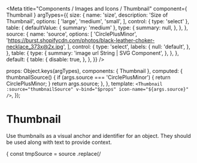 
<Meta
  title="Components / Images and Icons / Thumbnail"
  component={ Thumbnail }
  argTypes={{
    size: {
      name: 'size',
      description: 'Size of Thumbnail',
      options: [
        'large',
        'medium',
        'small',
      ],
      control: { type: 'select' },
      table: {
        defaultValue: {
          summary: 'medium'
        },
        type: {
          summary: null,
        },
      },
    },
    source: {
      name: 'source',
      options: [
        'CirclePlusMinor',
        'https://burst.shopifycdn.com/photos/black-leather-choker-necklace_373x@2x.jpg',
      ],
      control: {
        type: 'select',
        labels: {
          null: 'default',
        },
      },
      table: {
        type: {
          summary: 'image url String | SVG Component',
        },
      },
    },
    default: {
      table: {
        disable: true,
      },
    },
  }}
/>

  props: Object.keys(argTypes),
  components: { Thumbnail },
  computed: {
    thumbnailSource() {
      if (args.source === 'CirclePlusMinor') {
        return CirclePlusMinor;
      }
      return args.source;
    },
  },
  template: `<Thumbnail :source="thumbnailSource" v-bind="$props" icon-name="${args.source}" />`,
});

# Thumbnail

Use thumbnails as a visual anchor and identifier for an object. They should be used along with text to provide context.

<Canvas>
  <Story
    name="Thumbnail"
    height="60px"
    args={{
      alt: 'Thumbnail example',
      size: 'medium',
      source: 'https://burst.shopifycdn.com/photos/black-leather-choker-necklace_373x@2x.jpg'
    }}
    parameters={{
      docs: {
        transformSource: (source) => {
          const tmpSource = source
            .replace(/<template>/, '')
            .replace(/<\/template>/, '')
            .replace(/source="(.*)"\s*/, '')
            .replace(/:source='(.*)'\s*/, '')
            .replace(/icon-name/, ':source');
          return tmpSource;
        },
      },
    }}
  >
    {Template.bind({})}
  </Story>
</Canvas>

<ArgsTable story="Thumbnail" />
